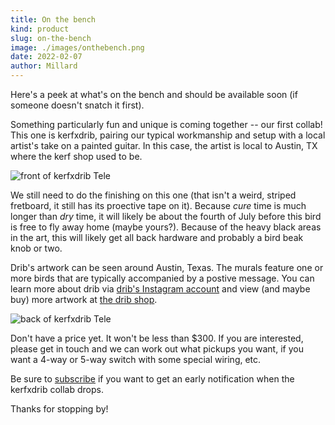 ```yaml
---
title: On the bench
kind: product
slug: on-the-bench
image: ./images/onthebench.png
date: 2022-02-07
author: Millard
---
```


Here's a peek at what's on the bench and should be available soon (if someone doesn't snatch it first).

Something particularly fun and unique is coming together -- our first collab! This one is kerfxdrib, pairing
our typical workmanship and setup with a local artist's take on a painted guitar. In this case, the artist
is local to Austin, TX where the kerf shop used to be.

![front of kerfxdrib Tele](images/kerfxdrib-front.png)

We still need to do the finishing on this one (that isn't a weird, striped fretboard, it still has its
proective tape on it). Because _cure_ time is much longer than _dry_ time, it will likely be about the
fourth of July before this bird is free to fly away home (maybe yours?). Because of the heavy black areas
in the art, this will likely get all back hardware and probably a bird beak knob or two.

Drib's artwork can be seen around Austin, Texas. The murals feature one or more birds that are typically
accompanied by a postive message. You can learn more about drib via <a href="https://www.instagram.com/this_bird_/" target="_blank">drib's Instagram account</a>
and view (and maybe buy) more artwork at <a href="https://thisbird.bigcartel.com/" target="_blank">the drib shop</a>.

![back of kerfxdrib Tele](images/kerfxdrib-back.png)

Don't have a price yet. It won't be less than $300. If you are interested, please get in touch and we can 
work out what pickups you want, if you want a 4-way or 5-way switch with some special wiring, etc.

Be sure to [subscribe](http://eepurl.com/hyCJqP) if you want to get an early notification when the kerfxdrib collab drops.

Thanks for stopping by!
